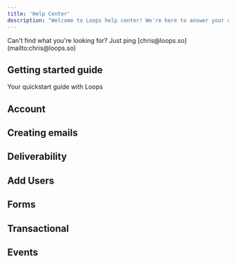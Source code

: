 ```yaml
---
title: 'Help Center'
description: "Welcome to Loops help center! We're here to answer your questions."
---
```


<Info>
  Can't find what you're looking for? Just ping
  [chris@loops.so](mailto:chris@loops.so)
</Info>

## Getting started guide

<Card title="Start here" icon="circle-play" href="/start-here">
  Your quickstart guide with Loops
</Card>

## Account

<CardGroup cols={2}>
  <Card
    title="Adding a member to your team"
    icon="user-plus"
    iconType="duotone"
    href="/account/adding-team-member"
  ></Card>
  <Card
    title="Free Plan"
    icon="file-invoice-dollar"
    iconType="duotone"
    href="/account/free-plan"
  ></Card>
</CardGroup>

## Creating emails

<CardGroup cols={2}>
  <Card
    title="Sending your first email"
    icon="mailbox"
    iconType="duotone"
    href="/creating-emails/sending-first-email"
  ></Card>
  <Card
    title="Uploading a custom email to Loops with Emailify (or MJML)"
    icon="palette"
    iconType="duotone"
    href="/creating-emails/uploading-custom-email"
  ></Card>
  <Card
    title="Personalizing your emails with merge tags"
    icon="crystal-ball"
    iconType="duotone"
    href="/creating-emails/personalizing-emails"
  ></Card>
  <Card
    title="Triggering Emails with the Loop Builder"
    icon="building"
    iconType="duotone"
    href="/creating-emails/triggering-emails"
  ></Card>
  <Card
    title="Font Support"
    icon="fonticons"
    iconType="duotone"
    href="/creating-emails/font-support"
  ></Card>
</CardGroup>

## Deliverability

<CardGroup cols={2}>
  <Card
    title="Setting up a domain for sending with Loops"
    icon="envelope"
    iconType="duotone"
    href="/deliverability/setting-domain"
  ></Card>
  <Card
    title="Deliverability Optimization "
    icon="truck"
    iconType="duotone"
    href="/deliverability/optimization"
  ></Card>
  <Card
    title="Sending from a Subdomain vs a Root domain"
    icon="sitemap"
    iconType="duotone"
    href="/deliverability/sending-from-subdomain"
  ></Card>
  <Card
    title="Gaining deliverability insights with Google Postmaster"
    icon="chart-mixed"
    iconType="duotone"
    href="/deliverability/gaining-insights"
  ></Card>
  <Card
    title="Understanding Email Open Rates When Using Apple Mail or Corporate Firewalls"
    icon="apple"
    iconType="duotone"
    href="/deliverability/understanding-email-open-rates"
  ></Card>
</CardGroup>

## Add Users

<CardGroup cols={2}>
  <Card title="Integrations" icon="plus" href="/add-users/csv-upload"></Card>
  <Card
    title="Integrations"
    icon="cart-plus"
    iconType="duotone"
    href="/add-users/integrations"
  ></Card>
  <Card
    title="API"
    icon="rectangle-terminal"
    iconType="duotone"
    href="/add-users/api-reference"
  ></Card>
  <Card title="Zapier" icon="bolt" href="/add-users/zapier"></Card>
  <Card
    title="Segment (Coming soon!)"
    icon="timer"
    iconType="duotone"
    href="/add-users/segment"
  ></Card>
  <Card
    title="Adding, editing and deleting contact properties"
    icon="address-book"
    iconType="duotone"
    href="/add-users/properties"
  ></Card>
</CardGroup>

## Forms

<CardGroup cols={2}>
  <Card
    title="Use Framer with Loops"
    icon="browser"
    iconType="duotone"
    href="/forms/framer"
  ></Card>
  <Card
    title="Add the Loops form to Typedream"
    icon="cart-plus"
    iconType="duotone"
    href="/forms/loops-to-typedream"
  ></Card>
  <Card
    title="Use native Webflow forms with Loops"
    icon="keyboard"
    iconType="duotone"
    href="/forms/native-webflow"
  ></Card>
  <Card
    title="Use a custom form with loops"
    icon="clipboard"
    iconType="duotone"
    href="/forms/custom-form"
  ></Card>
</CardGroup>

## Transactional

<CardGroup cols={2}>
  <Card
    title="Transactional Email Guide"
    icon="laptop"
    iconType="duotone"
    href="/transactional/guide"
  ></Card>
</CardGroup>

## Events

<CardGroup cols={2}>
  <Card
    title="The Events Page"
    icon="calendar-days"
    iconType="duotone"
    href="/events/events-page"
  ></Card>
  <Card
    title="Auto BCC"
    icon="eye-slash"
    iconType="duotone"
    href="/events/auto-bcc"
  ></Card>
</CardGroup>
